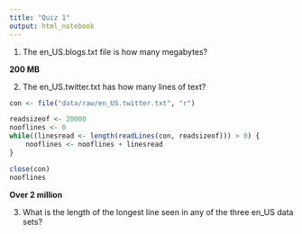 ```yaml
---
title: "Quiz 1"
output: html_notebook
---
```


1. The en_US.blogs.txt  file is how many megabytes?

**200 MB**

2. The en_US.twitter.txt has how many lines of text?

```r
con <- file("data/raw/en_US.twitter.txt", "r")

readsizeof <- 20000
nooflines <- 0
while((linesread <- length(readLines(con, readsizeof))) > 0) {
    nooflines <- nooflines + linesread
} 

close(con)
nooflines
```

**Over 2 million**

3. What is the length of the longest line seen in any of the three en_US data sets?

